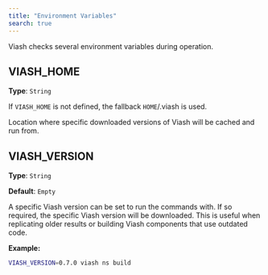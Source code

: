 ```yaml
---
title: "Environment Variables"
search: true
---
```


Viash checks several environment variables during operation.

## VIASH_HOME

**Type**: `String`

If `VIASH_HOME` is not defined, the fallback `HOME`/.viash is used.

Location where specific downloaded versions of Viash will be cached and run from.


## VIASH_VERSION

**Type**: `String`

**Default**: `Empty`

A specific Viash version can be set to run the commands with. If so required, the specific Viash version will be downloaded.
This is useful when replicating older results or building Viash components that use outdated code.


**Example:**

```sh
VIASH_VERSION=0.7.0 viash ns build
```
